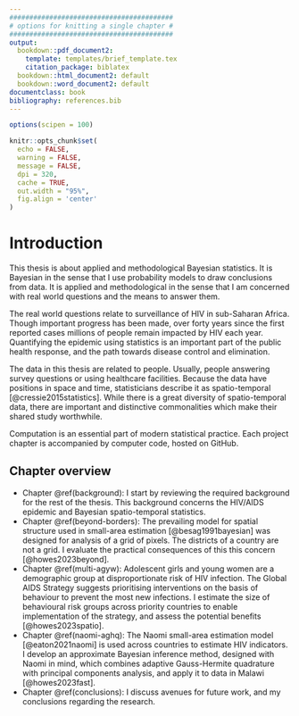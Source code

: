 ```yaml
---
#########################################
# options for knitting a single chapter #
#########################################
output:
  bookdown::pdf_document2:
    template: templates/brief_template.tex
    citation_package: biblatex
  bookdown::html_document2: default
  bookdown::word_document2: default
documentclass: book
bibliography: references.bib
---
```


```r
options(scipen = 100)

knitr::opts_chunk$set(
  echo = FALSE,
  warning = FALSE,
  message = FALSE,
  dpi = 320,
  cache = TRUE,
  out.width = "95%",
  fig.align = 'center'
)
```

# Introduction
\adjustmtc
\markboth{Introduction}{}
<!-- For PDF output, include these two LaTeX commands after unnumbered chapter headings, otherwise the mini table of contents and the running header will show the previous chapter -->

This thesis is about applied and methodological Bayesian statistics.
It is Bayesian in the sense that I use probability models to draw conclusions from data.
It is applied and methodological in the sense that I am concerned with real world questions and the means to answer them.

The real world questions relate to surveillance of HIV in sub-Saharan Africa.
Though important progress has been made, over forty years since the first reported cases millions of people remain impacted by HIV each year.
Quantifying the epidemic using statistics is an important part of the public health response, and the path towards disease control and elimination. 

The data in this thesis are related to people.
Usually, people answering survey questions or using healthcare facilities.
Because the data have positions in space and time, statisticians describe it as spatio-temporal [@cressie2015statistics].
While there is a great diversity of spatio-temporal data, there are important and distinctive commonalities which make their shared study worthwhile.

Computation is an essential part of modern statistical practice.
Each project chapter is accompanied by computer code, hosted on GitHub.

## Chapter overview

* Chapter \@ref(background): I start by reviewing the required background for the rest of the thesis. This background concerns the HIV/AIDS epidemic and Bayesian spatio-temporal statistics.
* Chapter \@ref(beyond-borders): The prevailing model for spatial structure used in small-area estimation [@besag1991bayesian] was designed for analysis of a grid of pixels. The districts of a country are not a grid. I evaluate the practical consequences of this this concern [@howes2023beyond].
* Chapter \@ref(multi-agyw): Adolescent girls and young women are a demographic group at disproportionate risk of HIV infection. The Global AIDS Strategy suggests prioritising interventions on the basis of behaviour to prevent the most new infections. I estimate the size of behavioural risk groups across priority countries to enable implementation of the strategy, and assess the potential benefits [@howes2023spatio].
* Chapter \@ref(naomi-aghq): The Naomi small-area estimation model [@eaton2021naomi] is used across countries to estimate HIV indicators. I develop an approximate Bayesian inference method, designed with Naomi in mind, which combines adaptive Gauss-Hermite quadrature with principal components analysis, and apply it to data in Malawi [@howes2023fast].
* Chapter \@ref(conclusions): I discuss avenues for future work, and my conclusions regarding the research.
